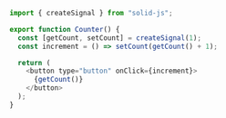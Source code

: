 ```js
import { createSignal } from "solid-js";

export function Counter() {
  const [getCount, setCount] = createSignal(1);
  const increment = () => setCount(getCount() + 1);

  return (
    <button type="button" onClick={increment}>
      {getCount()}
    </button>
  );
}
```
